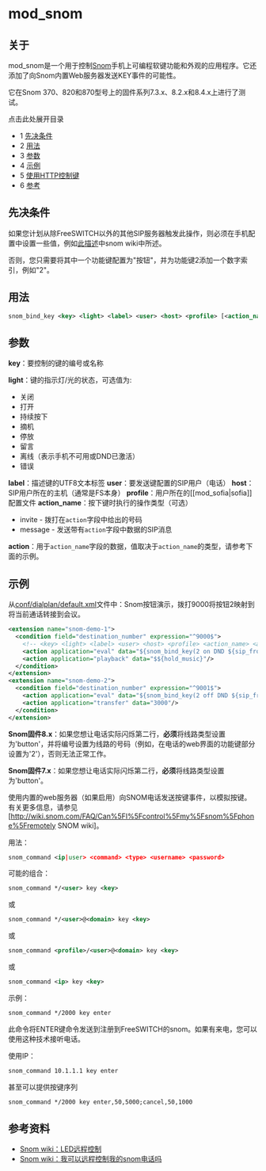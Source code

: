# mod_snom

## 关于

mod\_snom是一个用于控制[Snom](http://www.snom.com/)手机上可编程软键功能和外观的应用程序。它还添加了向Snom内置Web服务器发送KEY事件的可能性。

它在Snom 370、820和870型号上的固件系列7.3.x、8.2.x和8.4.x上进行了测试。

点击此处展开目录

* 1 [先决条件](#prerequests)
* 2 [用法](#usage)
* 3 [参数](#parameters)
* 4 [示例](#example)
* 5 [使用HTTP控制键](#control-keys-using-http)
* 6 [参考](#reference)

## 先决条件

如果您计划从除FreeSWITCH以外的其他SIP服务器触发此操作，则必须在手机配置中设置一些值，例如[此描述](http://wiki.snom.com/FAQ/How%5Fto%5Fdisplay%5Fa%5Ftext%5Fmessage%5Fto%5Fthe%5Fphone%5Fin%5Forder%5Fto%5Fappear%5Fon%5Fthe%5Fdisplay)中snom wiki中所述。

否则，您只需要将其中一个功能键配置为"按钮"，并为功能键2添加一个数字索引，例如"2"。

## 用法

```xml
snom_bind_key <key> <light> <label> <user> <host> <profile> [<action_name>] [<action>]
```

## 参数

**key**：要控制的键的编号或名称

**light**：键的指示灯/光的状态，可选值为:

* 关闭
* 打开
* 持续按下
* 摘机
* 停放
* 留言
* 离线（表示手机不可用或DND已激活）
* 错误

**label**：描述键的UTF8文本标签
**user**：要发送键配置的SIP用户（电话）
**host**：SIP用户所在的主机（通常是FS本身）
**profile**：用户所在的\[\[mod\_sofia|sofia\]\]配置文件
**action\_name**：按下键时执行的操作类型（可选）

* invite - 拨打在`action`字段中给出的号码
* message - 发送带有`action`字段中数据的SIP消息

**action**：用于`action_name`字段的数据，值取决于`action_name`的类型，请参考下面的示例。

## 示例

从[conf/dialplan/default.xml](https://freeswitch.org/stash/projects/FS/repos/freeswitch/browse/conf/vanilla/dialplan/default.xml)文件中：Snom按钮演示，拨打9000将按钮2映射到将当前通话转接到会议。

```xml
<extension name="snom-demo-1">
  <condition field="destination_number" expression="^9000$">
    <!-- <key> <light> <label> <user> <host> <profile> <action_name> <action> -->
    <action application="eval" data="${snom_bind_key(2 on DND ${sip_from_user} ${sip_from_host} ${sofia_profile_name} message api+uuid_transfer ${uuid} 9001)}"/>
    <action application="playback" data="$${hold_music}"/>
  </condition>
</extension>
<extension name="snom-demo-2">
  <condition field="destination_number" expression="^9001$">
    <action application="eval" data="${snom_bind_key(2 off DND ${sip_from_user} ${sip_from_host} ${sofia_profile_name} message notused)}"/>
    <action application="transfer" data="3000"/>
  </condition>
</extension>
```

**Snom固件8.x**：如果您想让电话实际闪烁第二行，**必须**将线路类型设置为'button'，并将编号设置为线路的号码（例如，在电话的web界面的功能键部分设置为'2'），否则无法正常工作。

**Snom固件7.x**：如果您想让电话实际闪烁第二行，**必须**将线路类型设置为'button'。

使用内置的web服务器（如果启用）向SNOM电话发送按键事件，以模拟按键。有关更多信息，请参见\[<http://wiki.snom.com/FAQ/Can%5FI%5Fcontrol%5Fmy%5Fsnom%5Fphone%5Fremotely> SNOM wiki\]。

用法：

```xml
snom_command <ip|user> <command> <type> <username> <password> 
```

可能的组合：

```xml
snom_command */<user> key <key> 
```

或

```xml
snom_command */<user>@<domain> key <key> 
```

或

```xml
snom_command <profile>/<user>@<domain> key <key> 
```

或

```xml
snom_command <ip> key <key> 
```

示例：

```xml
snom_command */2000 key enter 
```

此命令将ENTER键命令发送到注册到FreeSWITCH的snom。如果有来电，您可以使用这种技术接听电话。

使用IP：

```xml
snom_command 10.1.1.1 key enter 
```

甚至可以提供按键序列

```xml
snom_command */2000 key enter,50,5000;cancel,50,1000
```

## 参考资料

* [Snom wiki：LED远程控制](http://wiki.snom.com/Features/LED%5FRemote%5FControl)
* [Snom wiki：我可以远程控制我的snom电话吗](http://wiki.snom.com/FAQ/Can%5FI%5Fcontrol%5Fmy%5Fsnom%5Fphone%5Fremotely)